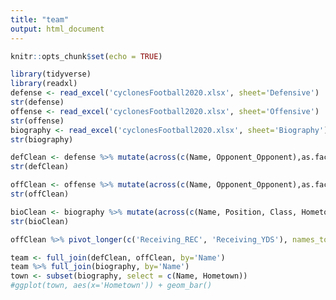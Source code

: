 ```yaml
---
title: "team"
output: html_document
---
```


```r
knitr::opts_chunk$set(echo = TRUE)
```

```r
library(tidyverse)
library(readxl)
defense <- read_excel('cyclonesFootball2020.xlsx', sheet='Defensive')
str(defense)
offense <- read_excel('cyclonesFootball2020.xlsx', sheet='Offensive')
str(offense)
biography <- read_excel('cyclonesFootball2020.xlsx', sheet='Biography')
str(biography)
```

```r
defClean <- defense %>% mutate(across(c(Name, Opponent_Opponent),as.factor)) %>% mutate(across(c(Tackles_Solo, Tackles_ASST, Tackles_TFL, Tackles_Sack, Turnover_FF, Turnover_FR, Turnover_INT, Pass_QBH, Pass_PB),as.numeric))
str(defClean)

offClean <- offense %>% mutate(across(c(Name, Opponent_Opponent),as.factor)) %>% mutate(across(c(Receiving_REC, Receiving_YDS, Receiving_TD, Rushing_ATT, Rushing_YDS, Rushing_TD, Passing_YDS, Passing_TD, Passing_INT),as.numeric))
str(offClean)

bioClean <- biography %>% mutate(across(c(Name, Position, Class, Hometown, Highschool),as.factor)) %>%  mutate(across(c(Weight), as.numeric))
str(bioClean)
```

```r
offClean %>% pivot_longer(c('Receiving_REC', 'Receiving_YDS'), names_to='stat', values_to = 'score')
```

```r
team <- full_join(defClean, offClean, by='Name')
team %>% full_join(biography, by='Name') 
town <- subset(biography, select = c(Name, Hometown))
#ggplot(town, aes(x='Hometown')) + geom_bar()
```
